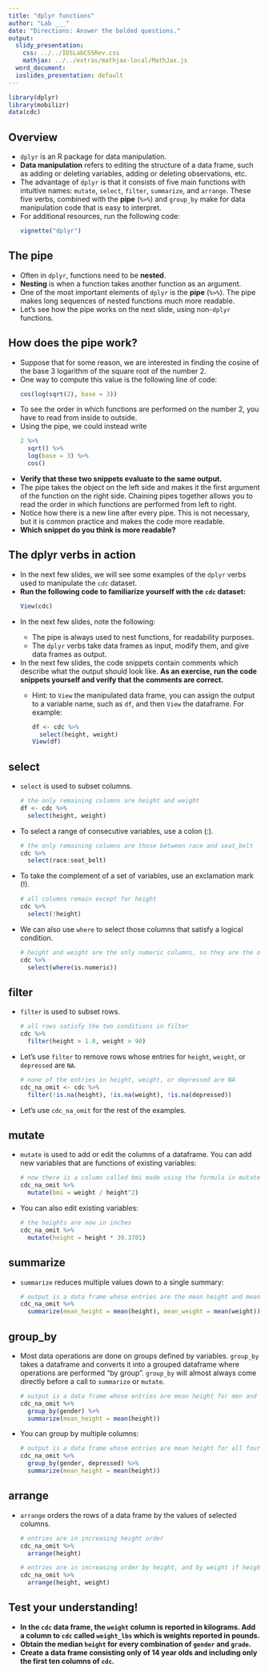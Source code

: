 ```yaml
---
title: "dplyr functions"
author: "Lab ___"
date: "Directions: Answer the bolded questions."
output: 
  slidy_presentation: 
    css: ../../IDSLabCSSRev.css
    mathjax: ../../extras/mathjax-local/MathJax.js
  word_document:
  ioslides_presentation: default
---
```


```r
library(dplyr)
library(mobilizr)
data(cdc)
```

## Overview

<ul>

<li>`dplyr` is an R package for data manipulation.</li>

<li>**Data manipulation** refers to editing the structure of a data frame, such as adding or deleting variables, adding or deleting observations, etc.</li>

<li>The advantage of `dplyr` is that it consists of five main functions with intuitive names: `mutate`, `select`, `filter`, `summarize`, and `arrange`. These five verbs, combined with the **pipe** (`%>%`) and `group_by` make for data manipulation code that is easy to interpret.</li>

<li>For additional resources, run the following code:</li>

```r
vignette("dplyr")
```

</ul>

## The pipe

<ul>

<li>Often in `dplyr`, functions need to be **nested**.</li>

<li>**Nesting** is when a function takes another function as an argument.</li>

<li>One of the most important elements of `dplyr` is the **pipe** (`%>%`). The pipe makes long sequences of nested functions much more readable.</li> 

<li>Let's see how the pipe works on the next slide, using non-`dplyr` functions.</li>

</ul>

## How does the pipe work?

<ul>

<li>Suppose that for some reason, we are interested in finding the cosine of the base 3 logarithm of the square root of the number 2.</li>

<li>One way to compute this value is the following line of code:</li>

```r
cos(log(sqrt(2), base = 3))
```

<li>To see the order in which functions are performed on the number 2, you have to read from inside to outside.</li>

<li>Using the pipe, we could instead write</li>

```r
2 %>% 
  sqrt() %>%
  log(base = 3) %>%
  cos()
```

<li>**Verify that these two snippets evaluate to the same output.**</li>

<li>The pipe takes the object on the left side and makes it the first argument of the function on the right side. Chaining pipes together allows you to read the order in which functions are performed from left to right.</li>

<li>Notice how there is a new line after every pipe. This is not necessary, but it is common practice and makes the code more readable.</li>

<li>**Which snippet do you think is more readable?**</li>

</ul>

## The dplyr verbs in action

<ul>

<li>In the next few slides, we will see some examples of the `dplyr` verbs used to manipulate the `cdc` dataset.</li>

<li>**Run the following code to familiarize yourself with the `cdc` dataset:**</li>

```r
View(cdc)
```

<li>In the next few slides, note the following:</li>

  <ul>
  
  <li>The pipe is always used to nest functions, for readability purposes.</li>
  
  <li>The `dplyr` verbs take data frames as input, modify them, and give data frames as output.</li>
  
  </ul>

<li>In the next few slides, the code snippets contain comments which describe what the output should look like. **As an exercise, run the code snippets yourself and verify that the comments are correct.**</li>

  <ul>
  
  <li>Hint: to `View` the manipulated data frame, you can assign the output to a variable name, such as `df`, and then `View` the dataframe. For example:</li>
  
```r
df <- cdc %>%
  select(height, weight)
View(df)
```

  </ul>

</ul>

## select

<ul>

<li>`select` is used to subset columns.</li>

```r
# the only remaining columns are height and weight
df <- cdc %>%
  select(height, weight)
```

<li>To select a range of consecutive variables, use a colon (:).</li>

```r
# the only remaining columns are those between race and seat_belt
cdc %>%
  select(race:seat_belt)
```

<li>To take the complement of a set of variables, use an exclamation mark (!).</li>

```r
# all columns remain except for height
cdc %>%
  select(!height)
```

<li>We can also use `where` to select those columns that satisfy a logical condition.</li>

```r
# height and weight are the only numeric columns, so they are the only columns that remain
cdc %>%
  select(where(is.numeric))
```

</ul>

## filter

<ul>

<li>`filter` is used to subset rows.</li>

```r
# all rows satisfy the two conditions in filter
cdc %>%
  filter(height > 1.8, weight > 90)
```

<li>Let's use `filter` to remove rows whose entries for `height`, `weight`, or `depressed` are `NA`.</li>

```r
# none of the entries in height, weight, or depressed are NA
cdc_na_omit <- cdc %>%
  filter(!is.na(height), !is.na(weight), !is.na(depressed))
```

<li>Let's use `cdc_na_omit` for the rest of the examples.</li>

</ul>

## mutate

<ul>

<li>`mutate` is used to add or edit the columns of a dataframe. You can add new variables that are functions of existing variables:</li>

```r
# now there is a column called bmi made using the formula in mutate
cdc_na_omit %>%
  mutate(bmi = weight / height^2)
```

<li>You can also edit existing variables:</li>

```r
# the heights are now in inches
cdc_na_omit %>%
  mutate(height = height * 39.3701)
```

</ul>

## summarize

<ul>

<li>`summarize` reduces multiple values down to a single summary:</li>

```r
# output is a data frame whose entries are the mean height and mean weight
cdc_na_omit %>%
  summarize(mean_height = mean(height), mean_weight = mean(weight))
```

</ul>

## group_by

<ul>

<li>Most data operations are done on groups defined by variables. `group_by` takes a dataframe and converts it into a grouped dataframe where operations are performed "by group". `group_by` will almost always come directly before a call to `summarize` or `mutate`.</li>

```r
# output is a data frame whose entries are mean height for men and women
cdc_na_omit %>%
  group_by(gender) %>%
  summarize(mean_height = mean(height))
```

<li>You can group by multiple columns:</li>

```r
# output is a data frame whose entries are mean height for all four combinations of gender and depressed
cdc_na_omit %>%
  group_by(gender, depressed) %>%
  summarize(mean_height = mean(height))
```

</ul>

## arrange

<ul>

<li>`arrange` orders the rows of a data frame by the values of selected columns.</li>

```r
# entries are in increasing height order
cdc_na_omit %>%
  arrange(height)
```

```r
# entries are in increasing order by height, and by weight if height is tied
cdc_na_omit %>%
  arrange(height, weight)
```

</ul>

## Test your understanding!

<ul>

<li>**In the `cdc` data frame, the `weight` column is reported in kilograms. Add a column to `cdc` called `weight_lbs` which is weights reported in pounds.**</li>

<li>**Obtain the median `height` for every combination of `gender` and `grade`.**</li>

<li>**Create a data frame consisting only of 14 year olds and including only the first ten columns of `cdc`.**</li>

</ul>